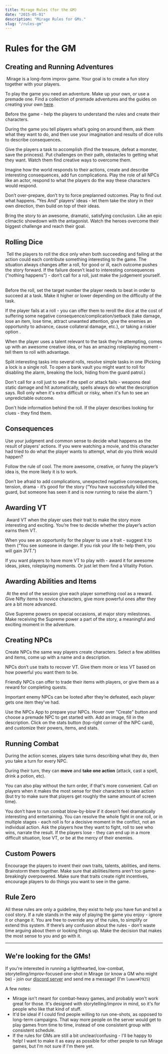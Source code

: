```yaml
---
title: Mirage Rules (for the GM)
date: "2015-05-01"
description: "Mirage Rules for GMs."
slug: "/rules-gm"
---
```



# Rules for the GM

## Creating and Running Adventures
 Mirage is a long-form improv game. Your goal is to create a fun story together with your players.

To play the game you need an adventure. Make up your own, or use a premade one. Find a collection of premade  adventures and the guides on creating your own [here](https://rpgadventures.io).

Before the game - help the players to understand the rules and create their characters. 

During the game you tell players what’s going on around them, ask them what they want to do, and then use your imagination and results of dice rolls to describe consequences. 

Give the players a task to accomplish (find the treasure, defeat a monster, save the princess). Put challenges on their path, obstacles to getting what they want. Watch them find creative ways to overcome them.  

Imagine how the world responds to their actions, create and describe interesting consequences, add fun complications. Play the role of all NPCs like an actor, respond to what the players do the way these characters would respond. 

Don’t over-prepare, don’t try to force preplanned outcomes. Play to find out what happens. “Yes And” players’ ideas - let them take the story in their own direction, then build on top of their ideas. 

Bring the story to an awesome, dramatic, satisfying conclusion. Like an epic climactic showdown with the antagonist. Watch the heroes overcome their biggest challenge and reach their goal. 


## Rolling Dice
 Tell the players to roll the dice only when both succeeding and failing at the action could each contribute something interesting to the game. The situation always changes after a roll, for good or ill, each outcome pushes the story forward. If the failure doesn’t lead to interesting consequences (“nothing happens”) - don’t call for a roll, just make the judgement yourself.  

Before the roll, set the target number the player needs to beat in order to succeed at a task. Make it higher or lower depending on the difficulty of the task. 

If the player fails at a roll - you can offer them to reroll the dice at the cost of suffering some negative consequence/complication/setback (take damage, lose an item, lose time, attract unwanted attention, give the enemies an opportunity to advance, cause collateral damage, etc.), or taking a riskier option . 

When the player uses a talent relevant to the task they’re attempting, comes up with an awesome creative idea, or has an amazing roleplaying moment - tell them to roll with advantage. 

Split interesting tasks into several rolls, resolve simple tasks in one (Picking a lock is a single roll. To open a bank vault you might want to roll for disabling the alarm, breaking the lock, hiding from the guard patrol.) 

Don't call for a roll just to see if the spell or attack fails - weapons deal static damage and hit automatically, spells always do what the description says. Roll only when it's extra difficult or risky, when it's fun to see an unpredictable outcome. 

Don't hide information behind the roll. If the player describes looking for clues - they find them.


## Consequences 

Use your judgment and common sense to decide what happens as the result of players’ actions. If you were watching a movie, and this character had tried to do what the player wants to attempt, what do you think would happen? 

Follow the rule of cool. The more awesome, creative, or funny the player’s idea is, the more likely it is to work. 

Don’t be afraid to add complications, unexpected negative consequences,  tension, drama - it’s good for the story (“You have successfully killed the guard, but someone has seen it and is now running to raise the alarm.”)

## Awarding VT

 Award VT when the player uses their trait to make the story more interesting and exciting. You’re free to decide whether the player’s action earns them VT. 

When you see an opportunity for the player to use a trait - suggest it to them (“You see someone in danger. If you risk your life to help them, you will gain 3VT.”)  

If you want players to have more VT to play with - award it for awesome ideas, jokes, roleplaying moments. Or just let them find a Vitality Potion. 


## Awarding Abilities and Items
 At the end of the session give each player something cool as a reward. Give Nifty items to novice characters, give more powerful ones after they are a bit more advanced. 

Give Supreme powers on special occasions, at major story milestones. Make receiving the Supreme power a part of the story, a meaningful and exciting moment in the adventure.


## Creating NPCs 

Create NPCs the same way players create characters. Select a few abilities and items, come up with a name and a description. 

NPCs don’t use traits to recover VT. Give them more or less VT based on how powerful you want them to be. 

Friendly NPCs can offer to trade their items with players, or give them as a reward for completing quests. 

Important enemy NPCs can be looted after they’re defeated, each player gets one item they’ve had.

Use the <Link to="/NPCs">NPCs App</Link> to prepare your NPCs. Hover over "Create" button and choose a premade NPC to get started with. Add an image, fill in the description. Click on the stats button (top-right corner of the NPC card), and customize their powers, items, and stats.

## Running Combat 
During the action scenes, players take turns describing what they do, then you take a turn for every NPC. 

During their turn, they can **move** and **take one action** (attack, cast a spell, drink a potion, etc). 

You can also play without the turn order, if that's more convenient. Call on players when it makes the most sense for their characters to take action (but try to make sure that players get roughly the same amount of screen time). 

You don’t have to run combat blow-by-blow if it doesn’t feel dramatically interesting and entertaining. You can resolve the whole fight in one roll, or in multiple stages - each roll is for a decisive moment in the conflict, not an individual action. Ask the players how they want to fight, roll to see who wins, narrate the result. If the players lose - they can end up in a more difficult situation, lose VT, or be at the mercy of their enemies.


## Custom Powers
Encourage the players to invent their own traits, talents, abilities, and items. Brainstorm them together. Make sure that abilities/items aren’t too game-breakingly overpowered. Make sure that traits create right incentives, encourage players to do things you want to see in the game.

## Rule Zero
All these rules are only a guideline, they exist to help you have fun and tell a cool story. If a rule stands in the way of playing the game you enjoy - ignore it or change it. You are free to override any of the rules, to simplify or extend this system. If there’s any confusion about the rules - don’t waste time arguing about them or looking things up. Make the decision that makes the most sense to you and go with it.

---

## We're looking for the GMs!
If you're interested in running a lighthearted, low-combat, storytelling/improv-focused one-shot in Mirage (or know a GM who might be) - join our [discord server](https://discord.gg/zt4N23d) and send me a message! (I'm `lumen#7925`)


A few notes:
- Mirage isn't meant for combat-heavy games, and probably won't work great for those. It's designed with storytelling/improv in mind, so it's for people who like that kind of stuff.
- It'd be ideal if I could find people willing to run one-shots, as opposed to long-term campaigns. That way more people on the server would get to play games from time to time, instead of one consistent group with consistent schedule.
- If the rules for GMs are still a bit unclear/confusing - I'll be happy to help! I want to make it as easy as possible for other people to run Mirage games, but I'm not sure if I'm there yet.
